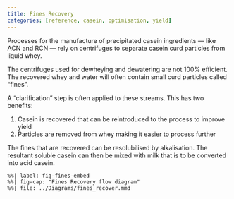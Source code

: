 ```yaml
---
title: Fines Recovery
categories: [reference, casein, optimisation, yield]
---
```


Processes for the manufacture of precipitated 
casein ingredients — like ACN and RCN — rely
on centrifuges to separate casein curd particles
from liquid whey.

The centrifuges used for dewheying and dewatering are not
100% efficient.
The recovered whey and water will often contain small
curd particles called "fines".

A "clarification" step is often applied to these streams.
This has two benefits:

1. Casein is recovered that can be reintroduced to the process to improve yield
2. Particles are removed from whey making it easier to process further

The fines that are recovered can be resolubilised by alkalisation.
The resultant soluble casein can then be mixed with milk that is
to be converted into acid casein.

```mermaid
%%| label: fig-fines-embed
%%| fig-cap: "Fines Recovery flow diagram"
%%| file: ../Diagrams/fines_recover.mmd
```
